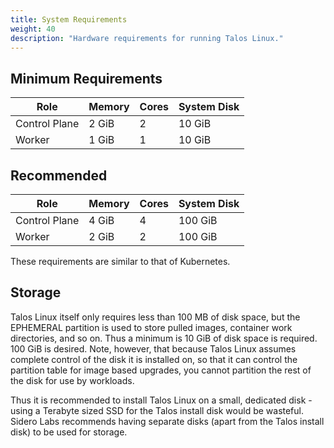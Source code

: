 ```yaml
---
title: System Requirements
weight: 40
description: "Hardware requirements for running Talos Linux."
---
```


## Minimum Requirements

<table class="table-auto">
  <thead>
    <tr>
      <th class="px-4 py-2">Role</th>
      <th class="px-4 py-2">Memory</th>
      <th class="px-4 py-2">Cores</th>
      <th class="px-4 py-2">System Disk</th>
    </tr>
  </thead>
  <tbody>
    <tr>
      <td class="border px-4 py-2">Control Plane</td>
      <td class="border px-4 py-2">2 GiB</td>
      <td class="border px-4 py-2">2</td>
      <td class="border px-4 py-2">10 GiB</td>
    </tr>
    <tr class="bg-gray-100">
      <td class="border px-4 py-2">Worker</td>
      <td class="border px-4 py-2">1 GiB</td>
      <td class="border px-4 py-2">1</td>
      <td class="border px-4 py-2">10 GiB</td>
    </tr>
  </tbody>
</table>

## Recommended

<table class="table-auto">
  <thead>
    <tr>
      <th class="px-4 py-2">Role</th>
      <th class="px-4 py-2">Memory</th>
      <th class="px-4 py-2">Cores</th>
      <th class="px-4 py-2">System Disk</th>
    </tr>
  </thead>
  <tbody>
    <tr>
      <td class="border px-4 py-2">Control Plane</td>
      <td class="border px-4 py-2">4 GiB</td>
      <td class="border px-4 py-2">4</td>
      <td class="border px-4 py-2">100 GiB</td>
    </tr>
    <tr class="bg-gray-100">
      <td class="border px-4 py-2">Worker</td>
      <td class="border px-4 py-2">2 GiB</td>
      <td class="border px-4 py-2">2</td>
      <td class="border px-4 py-2">100 GiB</td>
    </tr>
  </tbody>
</table>

These requirements are similar to that of Kubernetes.

## Storage

Talos Linux itself only requires less than 100 MB of disk space, but the EPHEMERAL partition is used to store pulled images, container work directories, and so on. Thus a minimum is 10 GiB of disk space is required. 100 GiB is desired. Note, however, that because Talos Linux assumes complete control of the disk it is installed on, so that it can control the partition table for image based upgrades, you cannot partition the rest of the disk for use by workloads.

Thus it is recommended to install Talos Linux on a small, dedicated disk - using a Terabyte sized SSD for the Talos install disk would be wasteful. Sidero Labs recommends having separate disks (apart from the Talos install disk) to be used for storage.